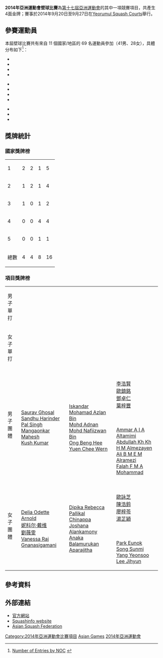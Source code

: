 {{noteTA|G1=Sports}}
{{Infobox Asian Games event
| event       = 壁球
| games       = 2014年亞洲運動會
| image       = Squash pictogram.svg
| venue       = Yeorumul Squash Courts
| dates       = 2014年9月20日至27日
| competitors = 69
| nations     = 11
| prev        = [[2010年亞洲運動會壁球比賽|2010]]
| next        = [[2018年亞洲運動會壁球比賽|2018]]
}}
'''2014年亞洲運動會壁球比賽'''為[[2014年亞洲運動會|第十七屆亞洲運動會]]的其中一項競賽項目，共產生4面金牌；賽事於2014年9月20日至9月27日在[[Yeorumul_Squash_Courts|Yeorumul Squash Courts]]舉行。

==參賽運動員==
本屆壁球比賽共有來自 11 個國家/地區的 69 名運動員參加（41男、28女），具體分布如下<ref>[http://www.incheon2014ag.org/Sports/SQ/NumberofentriesbyNOC/?RSC=SQ0000000&lang=en Number of Entries by NOC] {{Wayback|url=http://www.incheon2014ag.org/Sports/SQ/NumberofentriesbyNOC/?RSC=SQ0000000&lang=en |date=20141017141802 }}{{en}}</ref>：

{{col-begin}}
{{col-3}}
*{{flagIOC2|CHN|2014年亞洲運動會|8}}
*{{flagIOC2|HKG|2014年亞洲運動會|8}}
*{{flagIOC2|IND|2014年亞洲運動會|8}}
*{{flagIOC2|JOR|2014年亞洲運動會|4}}
{{col-3}}
*{{flagIOC2|JPN|2014年亞洲運動會|6}}
*{{flagIOC2|KOR|2014年亞洲運動會|8}}
*{{flagIOC2|KUW|2014年亞洲運動會|4}}
*{{flagIOC2|MAC|2014年亞洲運動會|3}}
{{col-3}}
*{{flagIOC2|MAS|2014年亞洲運動會|8}}
*{{flagIOC2|PAK|2014年亞洲運動會|8}}
*{{flagIOC2|QAT|2014年亞洲運動會|4}}
{{col-end}}

== 獎牌統計 ==
===國家獎牌榜===
{| {{RankedMedalTable|nation-width=200px}}
|-
|1||align=left|{{flagIOC2team|MAS|2014年亞洲運動會}}||2||2||1||5
|-
|2||align=left|{{flagIOC2team|IND|2014年亞洲運動會}}||1||2||1||4
|-
|3||align=left|{{flagIOC2team|KUW|2014年亞洲運動會}}||1||0||1||2
|-
|4||align=left|{{flagIOC2team|HKG|2014年亞洲運動會}}||0||0||4||4
|-
|5||align=left|{{flagIOC2team|KOR|2014年亞洲運動會}}||0||0||1||1
|- 
!colspan=2|總數|| 4 || 4 || 8 || 16
|}

===項目獎牌榜===
{| {{MedalistTable|type=項目|columns=1|style=font-size:small;}}
|-
|rowspan=2|男子單打
|rowspan=2|{{flagIOC2medalist|[[Abdullah_Kh_Kh_H_M_Almezayen|Abdullah Kh Kh H M Almezayen]]|KUW|2014年亞洲運動會}}	
|rowspan=2|{{flagIOC2medalist|[[Saurav_Ghosal|Saurav Ghosal]]|IND|2014年亞洲運動會}}	
|{{flagIOC2medalist|[[Ong_Beng_Hee|Ong Beng Hee]]|MAS|2014年亞洲運動會}}	
|-
|{{flagIOC2medalist|[[李浩賢_(壁球運動員)|李浩賢]]|HKG|2014年亞洲運動會}}	
|-
|rowspan=2|女子單打
|rowspan=2|{{flagIOC2medalist|[[妮科尔·戴维|妮科尔·戴维]]|MAS|2014年亞洲運動會}}
|rowspan=2|{{flagIOC2medalist|[[劉薇雯|劉薇雯]]|MAS|2014年亞洲運動會}}
|{{flagIOC2medalist|[[Dipika_Rebecca_Pallikal|Dipika Rebecca Pallikal]]|IND|2014年亞洲運動會}}
|-
|{{flagIOC2medalist|[[歐詠芝|歐詠芝]]|HKG|2014年亞洲運動會}}
|-
|rowspan=2|男子團體
|rowspan=2|{{flagIOC2team|IND|2014年亞洲運動會}}<br />[[Saurav_Ghosal|Saurav Ghosal]]<br/>[[Sandhu_Harinder_Pal_Singh|Sandhu Harinder Pal Singh]]<br/>[[Mangaonkar_Mahesh|Mangaonkar Mahesh]]<br/>[[Kush_Kumar|Kush Kumar]]
|rowspan=2|{{flagIOC2team|MAS|2014年亞洲運動會}}<br />[[Iskandar_Mohamad_Azlan_Bin|Iskandar Mohamad Azlan Bin]]<br/>[[Mohd_Adnan_Mohd_Nafiizwan_Bin|Mohd Adnan Mohd Nafiizwan Bin]]<br/>[[Ong_Beng_Hee|Ong Beng Hee]]<br/>[[Yuen_Chee_Wern|Yuen Chee Wern]]
|{{flagIOC2team|HKG|2014年亞洲運動會}}<br />[[李浩賢_(壁球運動員)|李浩賢]]<br/>[[歐鎮銘|歐鎮銘]]<br/>[[鄧卓仁|鄧卓仁]]<br/>[[葉梓豐|葉梓豐]]
|-
|{{flagIOC2team|KUW|2014年亞洲運動會}}<br />[[Ammar_A_I_A_Altamimi|Ammar A I A Altamimi]]<br/>[[Abdullah_Kh_Kh_H_M_Almezayen|Abdullah Kh Kh H M Almezayen]]<br/>[[Ali_B_M_E_M_Alramezi|Ali B M E M Alramezi]]<br/>[[Falah_F_M_A_Mohammad|Falah F M A Mohammad]]
|-
|rowspan=2|女子團體
|rowspan=2|{{flagIOC2team|MAS|2014年亞洲運動會}}<br />[[Delia_Odette_Arnold|Delia Odette Arnold]]<br/>[[妮科尔·戴维|妮科尔·戴维]]<br/>[[劉薇雯|劉薇雯]]<br/>[[Vanessa_Raj_Gnanasigamani|Vanessa Raj Gnanasigamani]]
|rowspan=2|{{flagIOC2team|IND|2014年亞洲運動會}}<br />[[Dipika_Rebecca_Pallikal|Dipika Rebecca Pallikal]]<br/>[[Chinappa_Joshana|Chinappa Joshana]]<br/>[[Alankamony_Anaka|Alankamony Anaka]]<br/>[[Balamurukan_Aparajitha|Balamurukan Aparajitha]]
|{{flagIOC2team|HKG|2014年亞洲運動會}}<br />[[歐詠芝|歐詠芝]]<br/>[[陳浩鈴|陳浩鈴]]<br/>[[廖梓苓|廖梓苓]]<br/>[[湯芷穎|湯芷穎]]
|-
|{{flagIOC2team|KOR|2014年亞洲運動會}}<br />[[Park_Eunok|Park Eunok]]<br />[[Song_Sunmi|Song Sunmi]]<br />[[Yang_Yeonsoo|Yang Yeonsoo]]<br />[[Lee_Jihyun|Lee Jihyun]]
|}

==參考資料==
{{Reflist}}

==外部連結==
*[https://web.archive.org/web/20140905080853/http://www.incheon2014.kr/asiadStory/incheonAsiad/sports/index?item=SQ 官方網站]
*[http://www.squashinfo.com/events/5575-mens-asian-games-2014 Squashinfo website]{{Wayback|url=http://www.squashinfo.com/events/5575-mens-asian-games-2014 |date=20140801155534 }}
*[http://www.asiansquash.com/Tournament_AsianGames.htm Asian Squash Federation]{{Wayback|url=http://www.asiansquash.com/Tournament_AsianGames.htm |date=20150923175249 }}

{{2014年亞洲運動會項目}}
{{亞洲運動會壁球比賽}}

[[Category:2014年亞洲運動會比賽項目|Category:2014年亞洲運動會比賽項目]]
[[Category:2014年壁球|Asian Games]]
[[Category:韓國壁球賽事|2014年亞洲運動會]]